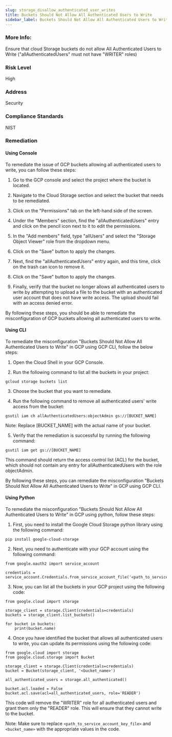 ```yaml
---
slug: storage_disallow_authenticated_user_writes
title: Buckets Should Not Allow All Authenticated Users to Write
sidebar_label: Buckets Should Not Allow All Authenticated Users to Write
---
```


### More Info:

Ensure that cloud Storage buckets do not allow All Authenticated Users to Write ("allAuthenticatedUsers" must not have "WRITER" roles)

### Risk Level

High

### Address

Security

### Compliance Standards

NIST
### Remediation

#### Using Console

To remediate the issue of GCP buckets allowing all authenticated users to write, you can follow these steps:

1. Go to the GCP console and select the project where the bucket is located.

2. Navigate to the Cloud Storage section and select the bucket that needs to be remediated.

3. Click on the "Permissions" tab on the left-hand side of the screen.

4. Under the "Members" section, find the "allAuthenticatedUsers" entry and click on the pencil icon next to it to edit the permissions.

5. In the "Add members" field, type "allUsers" and select the "Storage Object Viewer" role from the dropdown menu.

6. Click on the "Save" button to apply the changes.

7. Next, find the "allAuthenticatedUsers" entry again, and this time, click on the trash can icon to remove it.

8. Click on the "Save" button to apply the changes.

9. Finally, verify that the bucket no longer allows all authenticated users to write by attempting to upload a file to the bucket with an authenticated user account that does not have write access. The upload should fail with an access denied error.

By following these steps, you should be able to remediate the misconfiguration of GCP buckets allowing all authenticated users to write.

#### Using CLI

To remediate the misconfiguration "Buckets Should Not Allow All Authenticated Users to Write" in GCP using GCP CLI, follow the below steps:

1. Open the Cloud Shell in your GCP Console.

2. Run the following command to list all the buckets in your project:

```gcloud storage buckets list```

3. Choose the bucket that you want to remediate.

4. Run the following command to remove all authenticated users' write access from the bucket:

```gsutil iam ch allAuthenticatedUsers:objectAdmin gs://[BUCKET_NAME]```

Note: Replace [BUCKET_NAME] with the actual name of your bucket.

5. Verify that the remediation is successful by running the following command:

```gsutil iam get gs://[BUCKET_NAME]```

This command should return the access control list (ACL) for the bucket, which should not contain any entry for allAuthenticatedUsers with the role objectAdmin.

By following these steps, you can remediate the misconfiguration "Buckets Should Not Allow All Authenticated Users to Write" in GCP using GCP CLI.

#### Using Python

To remediate the misconfiguration "Buckets Should Not Allow All Authenticated Users to Write" in GCP using python, follow these steps:

1. First, you need to install the Google Cloud Storage python library using the following command:

```
pip install google-cloud-storage
```

2. Next, you need to authenticate with your GCP account using the following command:

```
from google.oauth2 import service_account

credentials = service_account.Credentials.from_service_account_file('<path_to_service_account_key_file>')
```

3. Now, you can list all the buckets in your GCP project using the following code:

```
from google.cloud import storage

storage_client = storage.Client(credentials=credentials)
buckets = storage_client.list_buckets()

for bucket in buckets:
    print(bucket.name)
```

4. Once you have identified the bucket that allows all authenticated users to write, you can update its permissions using the following code:

```
from google.cloud import storage
from google.cloud.storage import Bucket

storage_client = storage.Client(credentials=credentials)
bucket = Bucket(storage_client, '<bucket_name>')

all_authenticated_users = storage.all_authenticated()

bucket.acl.loaded = False
bucket.acl.save(acl=all_authenticated_users, role='READER')
```

This code will remove the "WRITER" role for all authenticated users and grant them only the "READER" role. This will ensure that they cannot write to the bucket. 

Note: Make sure to replace `<path_to_service_account_key_file>` and `<bucket_name>` with the appropriate values in the code.



